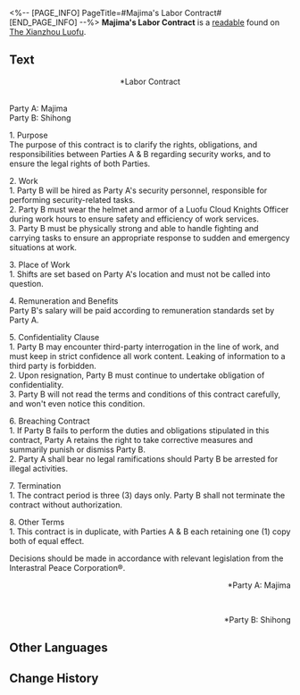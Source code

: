 <%-- [PAGE_INFO]
PageTitle=#Majima's Labor Contract#
[END_PAGE_INFO] --%>
{{Readable Infobox
|id           = 240
|partIds      = 190481
|title        = 
|image        = Item The Xianzhou Luofu Readable.png
|world        = The Xianzhou Luofu
|parts        = 1
|author       = <!--to be added-->
|description  = The labor contract Majima signed with Shihong. Shihong evidently did not read it properly.
|part1        = Majima's Labor Contract
|source1      = {{cx|Source missing}}
|characters   = 
|factions     = 
}}
'''Majima's Labor Contract''' is a [[readable]] found on [[The Xianzhou Luofu]].
<!--
==Location==
{{Map Embed|<map name>|<marker id>}}
-->
==Text==
<div align="center">*Labor Contract</div><br />Party A: Majima<br />Party B: Shihong

1. Purpose<br />The purpose of this contract is to clarify the rights, obligations, and responsibilities between Parties A & B regarding security works, and to ensure the legal rights of both Parties.

2. Work<br />1. Party B will be hired as Party A's security personnel, responsible for performing security-related tasks.<br />2. Party B must wear the helmet and armor of a Luofu Cloud Knights Officer during work hours to ensure safety and efficiency of work services.<br />3. Party B must be physically strong and able to handle fighting and carrying tasks to ensure an appropriate response to sudden and emergency situations at work.

3. Place of Work<br />1. Shifts are set based on Party A's location and must not be called into question.

4. Remuneration and Benefits<br />Party B's salary will be paid according to remuneration standards set by Party A.

5. Confidentiality Clause<br />1. Party B may encounter third-party interrogation in the line of work, and must keep in strict confidence all work content. Leaking of information to a third party is forbidden.<br />2. Upon resignation, Party B must continue to undertake obligation of confidentiality.<br />3. Party B will not read the terms and conditions of this contract carefully, and won't even notice this condition.

6. Breaching Contract<br />1. If Party B fails to perform the duties and obligations stipulated in this contract, Party A retains the right to take corrective measures and summarily punish or dismiss Party B.<br />2. Party A shall bear no legal ramifications should Party B be arrested for illegal activities.

7. Termination<br />1. The contract period is three (3) days only. Party B shall not terminate the contract without authorization.

8. Other Terms<br />1. This contract is in duplicate, with Parties A & B each retaining one (1) copy both of equal effect.

Decisions should be made in accordance with relevant legislation from the Interastral Peace Corporation®.

<div align="right">*Party A: Majima</div><br /><div align="right">*Party B: Shihong</div>

<!--
==Trivia==
* 
-->
==Other Languages==
{{Other Languages
|en   = Majima's Labor Contract
|zhs  = 真志摩的劳动雇佣合同
|zht  = 真志摩的勞動雇傭合約
|ja   = 真志摩の雇用契約書
|ko   = 마지마의 근로 계약서
|es   = Contrato de trabajo de Majima
|fr   = Contrat de travail de Majima
|ru   = Трудовой договор Мадзимы
|th   = สัญญาจ้างงานของ Majima
|vi   = Hợp Đồng Lao Động Của Majima
|de   = Majimas Arbeitsvertrag
|id   = Kontrak Kerja Majima
|pt   = Contrato de Trabalho de Majima
}}

==Change History==
{{Change History|1.3}}